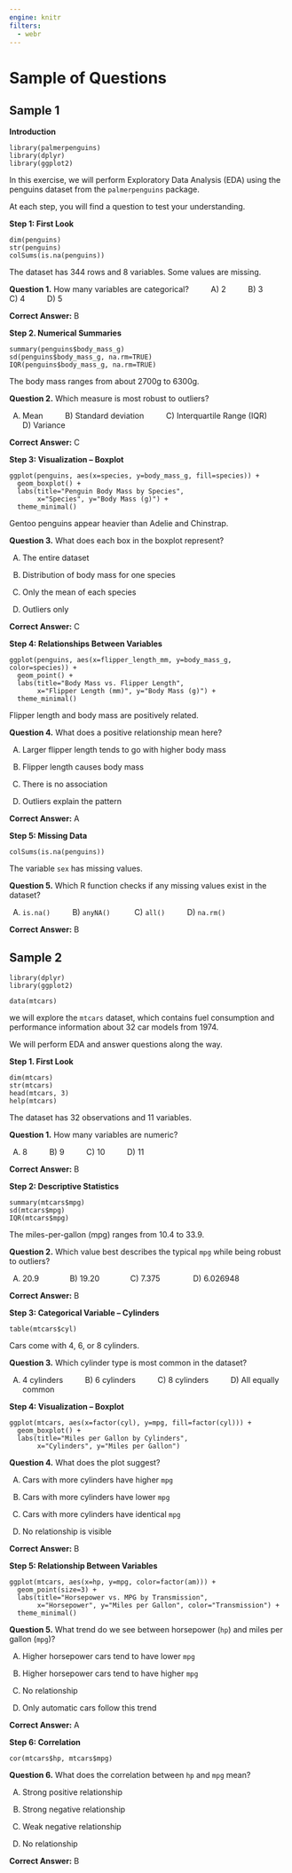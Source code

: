 ```yaml
---
engine: knitr
filters: 
  - webr
---
```


# Sample of Questions

## Sample 1

**Introduction**
```webr-r
library(palmerpenguins)
library(dplyr)
library(ggplot2)
```

In this exercise, we will perform Exploratory Data Analysis (EDA) using the penguins dataset from the `palmerpenguins` package.

At each step, you will find a question to test your understanding.

**Step 1: First Look**

```webr-r
dim(penguins)
str(penguins)
colSums(is.na(penguins))
```

The dataset has 344 rows and 8 variables. Some values are missing.

**Question 1.** How many variables are categorical? $\qquad$ A) 2 $\qquad$ B) 3 $\qquad$ C) 4 $\qquad$ D) 5

**Correct Answer:** B

**Step 2. Numerical Summaries**

```webr-r
summary(penguins$body_mass_g)
sd(penguins$body_mass_g, na.rm=TRUE)
IQR(penguins$body_mass_g, na.rm=TRUE)
```
The body mass ranges from about 2700g to 6300g.

**Question 2.** Which measure is most robust to outliers?

A) Mean $\qquad$ B) Standard deviation $\qquad$ C) Interquartile Range (IQR) $\qquad$ D) Variance

**Correct Answer:** C

**Step 3: Visualization – Boxplot**
```webr-r
ggplot(penguins, aes(x=species, y=body_mass_g, fill=species)) +
  geom_boxplot() +
  labs(title="Penguin Body Mass by Species",
       x="Species", y="Body Mass (g)") +
  theme_minimal()
```
Gentoo penguins appear heavier than Adelie and Chinstrap.

**Question 3.** What does each box in the boxplot represent?

A) The entire dataset    

B) Distribution of body mass for one species

C) Only the mean of each species    

D) Outliers only

**Correct Answer:** C

**Step 4: Relationships Between Variables**

```webr-r
ggplot(penguins, aes(x=flipper_length_mm, y=body_mass_g, color=species)) +
  geom_point() +
  labs(title="Body Mass vs. Flipper Length",
       x="Flipper Length (mm)", y="Body Mass (g)") +
  theme_minimal()
```

Flipper length and body mass are positively related.

**Question 4.** What does a positive relationship mean here?

A) Larger flipper length tends to go with higher body mass 

B) Flipper length causes body mass

C) There is no association

D) Outliers explain the pattern

**Correct Answer:** A 

**Step 5: Missing Data**

```webr-r
colSums(is.na(penguins))
```
The variable `sex` has missing values.

**Question 5.** Which R function checks if any missing values exist in the dataset?

A) `is.na()`  $\qquad$ B) `anyNA()` $\qquad$  C) `all()` $\qquad$ D) `na.rm()`

**Correct Answer:** B 

## Sample 2
```webr-r
library(dplyr)
library(ggplot2)

data(mtcars)
```
we will explore the `mtcars` dataset, which contains fuel consumption and performance information about $32$ car models from 1974.

We will perform EDA and answer questions along the way.

**Step 1. First Look**
```webr-r
dim(mtcars)
str(mtcars)
head(mtcars, 3)
help(mtcars)
```
The dataset has $32$ observations and $11$ variables.

**Question 1.** How many variables are numeric?

A) 8 $\qquad$ B) 9 $\qquad$ C) 10 $\qquad$ D) 11

**Correct Answer:** B 

**Step 2: Descriptive Statistics**

```webr-r
summary(mtcars$mpg)
sd(mtcars$mpg)
IQR(mtcars$mpg)
```
The miles-per-gallon (mpg) ranges from $10.4$ to $33.9$.

**Question 2.** Which value best describes the typical `mpg` while being robust to outliers?

A) $20.9$   $\qquad$   B) $19.20$  $\qquad$    C) $7.375$   $\qquad$    D) $6.026948$

**Correct Answer:** B 


**Step 3: Categorical Variable – Cylinders**

```webr-r
table(mtcars$cyl)
```

Cars come with $4$, $6$, or $8$ cylinders.

**Question 3.** Which cylinder type is most common in the dataset?

A) 4 cylinders $\qquad$ B) 6 cylinders $\qquad$ C) 8 cylinders $\qquad$ D) All equally common


**Step 4: Visualization – Boxplot**
```webr-r
ggplot(mtcars, aes(x=factor(cyl), y=mpg, fill=factor(cyl))) +
  geom_boxplot() +
  labs(title="Miles per Gallon by Cylinders",
       x="Cylinders", y="Miles per Gallon") 
```
**Question 4.** What does the plot suggest?

A) Cars with more cylinders have higher `mpg`

B) Cars with more cylinders have lower `mpg` 

C) Cars with more cylinders have identical `mpg`

D) No relationship is visible

**Correct Answer:** B

**Step 5: Relationship Between Variables**

```webr-r
ggplot(mtcars, aes(x=hp, y=mpg, color=factor(am))) +
  geom_point(size=3) +
  labs(title="Horsepower vs. MPG by Transmission",
       x="Horsepower", y="Miles per Gallon", color="Transmission") +
  theme_minimal()
```

**Question 5.** What trend do we see between horsepower (`hp`) and miles per gallon (`mpg`)?

A) Higher horsepower cars tend to have lower `mpg`

B) Higher horsepower cars tend to have higher `mpg`

C) No relationship

D) Only automatic cars follow this trend

**Correct Answer:** A

**Step 6: Correlation**
```webr-r
cor(mtcars$hp, mtcars$mpg)
```

**Question 6.** What does the correlation between `hp` and `mpg` mean?

A) Strong positive relationship 

B) Strong negative relationship 

C) Weak negative relationship 

D) No relationship

**Correct Answer:** B